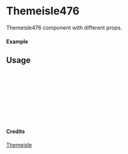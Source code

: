 
<Meta of={Themeisle476} title="Themeisle/Themeisle476" />

# Themeisle476

Themeisle476 component with different props.

#### Example

<Canvas of={Themeisle476.Primary} />

## Usage

```ts
import { Themeisle476 } from "yadl-ui";

const Example = () => {
  return (
      <Themeisle476 />
  );
};

export default Example;
```

#### Credits
[Themeisle](https://themeisle.com/illustrations)
